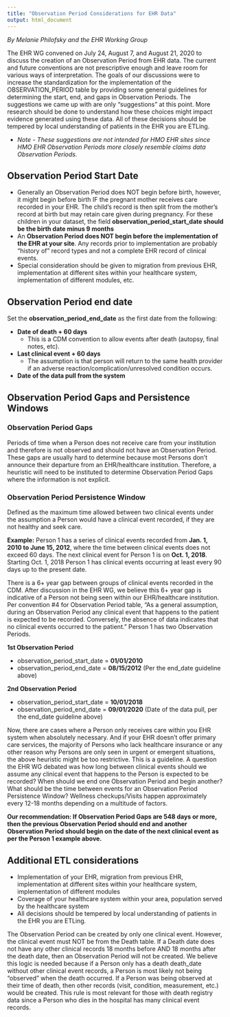 ```yaml
---
title: "Observation Period Considerations for EHR Data"
output: html_document
---
```


*By Melanie Philofsky and the EHR Working Group*

The EHR WG convened on July 24, August 7, and August 21, 2020 to discuss the creation of an Observation Period from EHR data. The current and future conventions are not prescriptive enough and leave room for various ways of interpretation. The goals of our discussions were to increase the standardization for the implementation of the OBSERVATION_PERIOD table by providing some general guidelines for determining the start, end, and gaps in Observation Periods. The suggestions we came up with are only “suggestions” at this point. More research should be done to understand how these choices might impact evidence generated using these data. All of these decisions should be tempered by local understanding of patients in the EHR you are ETLing.

* *Note - These suggestions are not intended for HMO EHR sites since HMO EHR Observation Periods more closely resemble claims data Observation Periods.*

## Observation Period Start Date

- Generally an Observation Period does NOT begin before birth, however, it might begin before birth IF the pregnant mother receives care recorded in your EHR. The child’s record is then split from the mother’s record at birth but may retain care given during pregnancy. For these children in your dataset, the field **observation_period_start_date should be the birth date minus 9 months**
- An **Observation Period does NOT begin before the implementation of the EHR at your site**. Any records prior to implementation are probably “history of” record types and not a complete EHR record of clinical events.
- Special consideration should be given to migration from previous EHR, implementation at different sites within your healthcare system, implementation of different modules, etc.

## Observation Period end date

Set the **observation_period_end_date** as the first date from the following:

- **Date of death + 60 days** 
  - This is a CDM convention to allow events after death (autopsy, final notes, etc). 
- **Last clinical event + 60 days** 
  - The assumption is that  person will return to the same health provider if an adverse reaction/complication/unresolved condition occurs. 
- **Date of the data pull from the system**

## Observation Period Gaps and Persistence Windows 

### Observation Period Gaps 

Periods of time when a Person does not receive care from your institution and therefore is not observed and should not have an Observation Period. These gaps are usually hard to determine because most Persons don’t announce their departure from an EHR/healthcare institution. Therefore, a heuristic will need to be instituted to determine Observation Period Gaps where the information is not explicit. 

### Observation Period Persistence Window

Defined as the maximum time allowed between two clinical events under the assumption a Person would have a clinical event recorded, if they are not healthy and seek care.

**Example:** Person 1 has a series of clinical events recorded from **Jan. 1, 2010 to June 15, 2012**, where the time between clinical events does not exceed 60 days. The next clinical event for Person 1 is on **Oct. 1, 2018**. Starting Oct. 1, 2018 Person 1 has clinical events occurring at least every 90 days up to the present date.

There is a 6+ year gap between groups of clinical events recorded in the CDM. After discussion in the EHR WG, we believe this 6+ year gap is indicative of a Person not being seen within our EHR/healthcare institution. Per convention #4 for Observation Period table, “As a general assumption, during an Observation Period any clinical event that happens to the patient is expected to be recorded. Conversely, the absence of data indicates that no clinical events occurred to the patient." Person 1 has two Observation Periods. 

**1st Observation Period**

- observation_period_start_date = **01/01/2010** 
- observation_period_end_date = **08/15/2012** (Per the end_date guideline above)

**2nd Observation Period**

- observation_period_start_date = **10/01/2018**
- observation_period_end_date = **09/01/2020** (Date of the data pull, per the end_date guideline above)


Now, there are cases where a Person only receives care within you EHR system when absolutely necessary. And if your EHR doesn’t offer primary care services, the majority of Persons who lack healthcare insurance or any other reason why Persons are only seen in urgent or emergent situations, the above heuristic might be too restrictive. This is a guideline. A question the EHR WG debated was how long between clinical events should we assume any clinical event that happens to the Person is expected to be recorded? When should we end one Observation Period and begin another? What should be the time between events for an Observation Period Persistence Window? Wellness checkups/Visits happen approximately every 12-18 months depending on a multitude of factors. 

**Our recommendation: If Observation Period Gaps are 548 days or more, then the previous Observation Period should end and another Observation Period should begin on the date of the next clinical event as per the Person 1 example above.** 

## Additional ETL considerations

- Implementation of your EHR, migration from previous EHR, implementation at different sites within your healthcare system, implementation of different modules
- Coverage of your healthcare system within your area, population served by the healthcare system
- All decisions should be tempered by local understanding of patients in the EHR you are ETLing.

The Observation Period can be created by only one clinical event. However, the clinical event must NOT be from the Death table. If a Death date does not have any other clinical records 18 months before AND 18 months after the death date, then an Observation Period will not be created. We believe this logic is needed because if a Person only has a death death_date without other clinical event records, a Person is most likely not being “observed” when the death occurred. If a Person was being observed at their time of death, then other records (visit, condition, measurement, etc.) would be created. This rule is most relevant for those with death registry data since a Person who dies in the hospital has many clinical event records.
